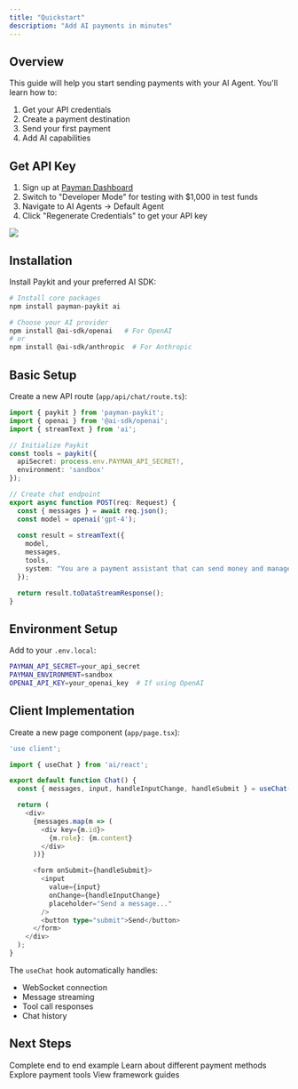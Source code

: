```yaml
---
title: "Quickstart"
description: "Add AI payments in minutes"
---
```


## Overview

This guide will help you start sending payments with your AI Agent. You'll learn how to:
1. Get your API credentials
2. Create a payment destination
3. Send your first payment
4. Add AI capabilities

## Get API Key

1. Sign up at [Payman Dashboard](https://app.paymanai.com)
2. Switch to "Developer Mode" for testing with $1,000 in test funds
3. Navigate to AI Agents → Default Agent
4. Click "Regenerate Credentials" to get your API key

<Frame caption="Get your API key from the dashboard">
  <img src="/images/api-key-secret.png" />
</Frame>

## Installation

Install Paykit and your preferred AI SDK:

```bash
# Install core packages
npm install payman-paykit ai

# Choose your AI provider
npm install @ai-sdk/openai   # For OpenAI
# or
npm install @ai-sdk/anthropic  # For Anthropic
```

## Basic Setup

Create a new API route (`app/api/chat/route.ts`):

```typescript
import { paykit } from 'payman-paykit';
import { openai } from '@ai-sdk/openai';
import { streamText } from 'ai';

// Initialize Paykit
const tools = paykit({
  apiSecret: process.env.PAYMAN_API_SECRET!,
  environment: 'sandbox'
});

// Create chat endpoint
export async function POST(req: Request) {
  const { messages } = await req.json();
  const model = openai('gpt-4');
  
  const result = streamText({
    model,
    messages,
    tools,
    system: "You are a payment assistant that can send money and manage transactions."
  });

  return result.toDataStreamResponse();
}
```

## Environment Setup

Add to your `.env.local`:

```bash
PAYMAN_API_SECRET=your_api_secret
PAYMAN_ENVIRONMENT=sandbox
OPENAI_API_KEY=your_openai_key  # If using OpenAI
```

## Client Implementation

Create a new page component (`app/page.tsx`):

```typescript
'use client';

import { useChat } from 'ai/react';

export default function Chat() {
  const { messages, input, handleInputChange, handleSubmit } = useChat();

  return (
    <div>
      {messages.map(m => (
        <div key={m.id}>
          {m.role}: {m.content}
        </div>
      ))}

      <form onSubmit={handleSubmit}>
        <input
          value={input}
          onChange={handleInputChange}
          placeholder="Send a message..."
        />
        <button type="submit">Send</button>
      </form>
    </div>
  );
}
```

The `useChat` hook automatically handles:
- WebSocket connection
- Message streaming
- Tool call responses
- Chat history

## Next Steps

<CardGroup>
  <Card
    title="PayKit + AI SDK Quickstart"
    icon="github"
    href="https://github.com/PaymanAI/payman-ai-sdk-qs"
  >
    Complete end to end example
  </Card>
  <Card
    title="Payment Types" 
    icon="credit-card" 
    href="/capabilities/send-payment"
  >
    Learn about different payment methods
  </Card>
  <Card
    title="Paykit"
    icon="toolbox"
    href="/main/toolkit"
  >
    Explore payment tools
  </Card>
  <Card
    title="Frameworks"
    icon="brackets-curly"
    href="/frameworks/vercel-ai"
  >
    View framework guides
  </Card>
</CardGroup>
